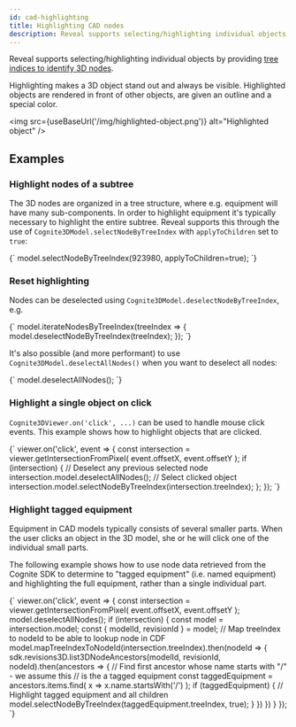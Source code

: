 ```yaml
---
id: cad-highlighting
title: Highlighting CAD nodes
description: Reveal supports selecting/highlighting individual objects by providing tree indices to identify 3D nodes
---
```



Reveal supports selecting/highlighting individual objects by providing [tree indices to identify 3D nodes](../concepts.md).

Highlighting makes a 3D object stand out and always be visible. Highlighted objects are
rendered in front of other objects, are given an outline and a special color.

<img src={useBaseUrl('/img/highlighted-object.png')} alt="Highlighted object" />

## Examples

<DemoWrapper
  modelId={4715379429968321}
  revisionId={5688854005909501}
  name="Cognite3DViewerDemo"
/>

### Highlight nodes of a subtree

The 3D nodes are organized in a tree structure, where e.g. equipment will have many sub-components. In
order to highlight equipment it's typically necessary to highlight the entire
subtree. Reveal supports this through the use of `Cognite3DModel.selectNodeByTreeIndex` with `applyToChildren`
set to `true`:

<LiveCodeSnippet>
{`
model.selectNodeByTreeIndex(923980, applyToChildren=true);
`}
</LiveCodeSnippet>

### Reset highlighting

Nodes can be deselected using `Cognite3DModel.deselectNodeByTreeIndex`, e.g.

<LiveCodeSnippet>
{`
model.iterateNodesByTreeIndex(treeIndex => {
  model.deselectNodeByTreeIndex(treeIndex);
});
`}
</LiveCodeSnippet>

It's also possible (and more performant) to use `Cognite3DModel.deselectAllNodes()` when
you want to deselect all nodes:

<LiveCodeSnippet>
{`
model.deselectAllNodes();
`}
</LiveCodeSnippet>

### Highlight a single object on click

`Cognite3DViewer.on('click', ...)` can be used to handle mouse click events. This example shows how to highlight objects that are clicked.

<LiveCodeSnippet>
{`
viewer.on('click', event => {
  const intersection = viewer.getIntersectionFromPixel(
    event.offsetX, event.offsetY
  );
  if (intersection) {
    // Deselect any previous selected node
    intersection.model.deselectAllNodes();
    // Select clicked object
    intersection.model.selectNodeByTreeIndex(intersection.treeIndex);
  };
});
`}
</LiveCodeSnippet>

### Highlight tagged equipment

Equipment in CAD models typically consists of several smaller parts.
When the user clicks an object in the 3D model, she or he will click one of the individual small parts.

The following example shows how to use node data retrieved from the Cognite SDK to determine to "tagged equipment"
(i.e. named equipment) and highlighting the full equipment, rather than a single individual part.

<LiveCodeSnippet>
{`
viewer.on('click', event => {
  const intersection = viewer.getIntersectionFromPixel(
    event.offsetX, event.offsetY
  );
  model.deselectAllNodes();
  if (intersection) {
    const model = intersection.model;
    const { modelId, revisionId } = model;
    // Map treeIndex to nodeId to be able to lookup node in CDF
    model.mapTreeIndexToNodeId(intersection.treeIndex).then(nodeId => {
      sdk.revisions3D.list3DNodeAncestors(modelId, revisionId, nodeId).then(ancestors => {
        // Find first ancestor whose name starts with "/" - we assume this
        // is the a tagged equipment
        const taggedEquipment = ancestors.items.find(
          x => x.name.startsWith('/')
        );
        if (taggedEquipment) {
          // Highlight tagged equipment and all children
          model.selectNodeByTreeIndex(taggedEquipment.treeIndex, true);
        }
      })
    })
  }
});
`}
</LiveCodeSnippet>
